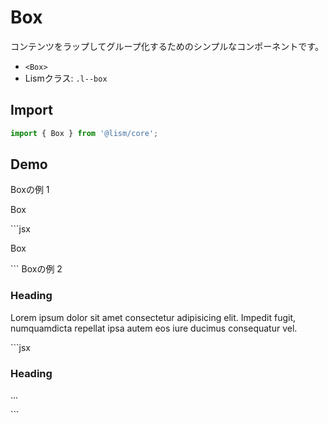 
# Box

コンテンツをラップしてグループ化するためのシンプルなコンポーネントです。

- `<Box>`
- Lismクラス: `.l--box`

## Import

```js
import { Box } from '@lism/core';
```

## Demo

<Demo>
	<Demo.Title>Boxの例 1</Demo.Title>
	<Demo.Preview resize p={20}>
		<Box p='box' bgc='white' shadow='2' radius='3'>
			<p>Box</p>
		</Box>
	</Demo.Preview>
	<Demo.Code>
		```jsx
		<Box p='box' bgc='white' shadow='2' radius='3'>
			<p>Box</p>
		</Box>
		```
	</Demo.Code>
</Demo>

<Demo>
	<Demo.Title>Boxの例 2</Demo.Title>
	<Demo.Preview resize p={20}>
		<Box isFlow tag='section' p="box:l" bgc='pale'>
			<h3>Heading</h3>
			<p>Lorem ipsum dolor sit amet consectetur adipisicing elit. Impedit fugit, numquamdicta repellat ipsa autem eos iure ducimus consequatur vel.</p>
		</Box>
	</Demo.Preview>
	<Demo.Code>
		```jsx
		<Box isFlow tag='section' p="box:l" bgc='pale'>
			<h3>Heading</h3>
			<p>...</p>
		</Box>
		```
	</Demo.Code>
</Demo>

